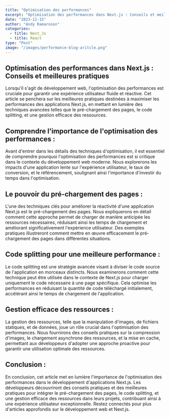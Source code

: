 ```yaml
---
title: "Optimisation des performances"
excerpt: "Optimisation des performances dans Next.js : Conseils et meilleures pratiques."
date: "2023-11-15"
author: "Andy Ramaroson"
categories:
  - title: Next_Js
  - title: React
type: "Post"
image: "/images/performance-blog-aritcle.png"
---
```



## Optimisation des performances dans Next.js : Conseils et meilleures pratiques

Lorsqu'il s'agit de développement web, l'optimisation des performances est cruciale pour garantir une expérience utilisateur fluide et réactive. Cet article se penchera sur les meilleures pratiques destinées à maximiser les performances des applications Next.js, en mettant en lumière des techniques avancées telles que le pré-chargement des pages, le code splitting, et une gestion efficace des ressources.

## Comprendre l'importance de l'optimisation des performances :

Avant d'entrer dans les détails des techniques d'optimisation, il est essentiel de comprendre pourquoi l'optimisation des performances est si critique dans le contexte du développement web moderne. Nous explorerons les impacts d'une application lente sur l'expérience utilisateur, le taux de conversion, et le référencement, soulignant ainsi l'importance d'investir du temps dans l'optimisation.

## Le pouvoir du pré-chargement des pages :

L'une des techniques clés pour améliorer la réactivité d'une application Next.js est le pré-chargement des pages. Nous expliquerons en détail comment cette approche permet de charger de manière anticipée les ressources nécessaires, réduisant ainsi les temps de chargement et améliorant significativement l'expérience utilisateur. Des exemples pratiques illustreront comment mettre en œuvre efficacement le pré-chargement des pages dans différentes situations.

## Code splitting pour une meilleure performance :

Le code splitting est une stratégie avancée visant à diviser le code source de l'application en morceaux distincts. Nous examinerons comment cette technique peut être utilisée dans le contexte de Next.js pour charger uniquement le code nécessaire à une page spécifique. Cela optimise les performances en réduisant la quantité de code téléchargé initialement, accélérant ainsi le temps de chargement de l'application.

## Gestion efficace des ressources :

La gestion des ressources, telle que la manipulation d'images, de fichiers statiques, et de données, joue un rôle crucial dans l'optimisation des performances. Nous fournirons des conseils pratiques sur la compression d'images, le chargement asynchrone des ressources, et la mise en cache, permettant aux développeurs d'adopter une approche proactive pour garantir une utilisation optimale des ressources.

## Conclusion :

En conclusion, cet article met en lumière l'importance de l'optimisation des performances dans le développement d'applications Next.js. Les développeurs découvriront des conseils pratiques et des meilleures pratiques pour intégrer le pré-chargement des pages, le code splitting, et une gestion efficace des ressources dans leurs projets, contribuant ainsi à une expérience utilisateur exceptionnelle. Restez connectés pour plus d'articles approfondis sur le développement web et Next.js.

